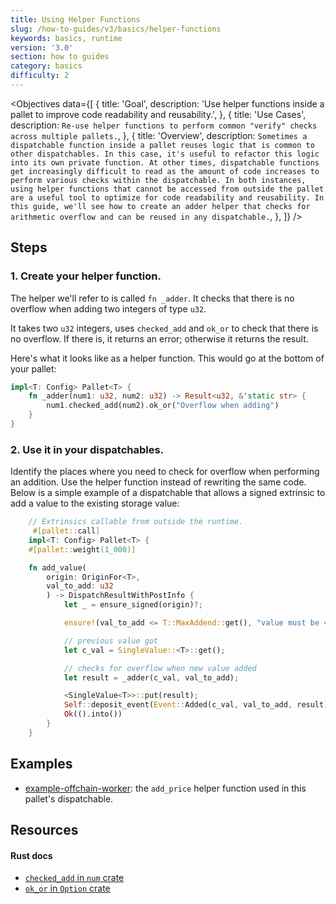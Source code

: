 ```yaml
---
title: Using Helper Functions
slug: /how-to-guides/v3/basics/helper-functions
keywords: basics, runtime
version: '3.0' 
section: how to guides
category: basics
difficulty: 2
---
```


<Objectives
  data={[
    {
      title: 'Goal',
      description: 'Use helper functions inside a pallet to improve code readability and reusability.',
    },
    {
      title: 'Use Cases',
      description:
        `Re-use helper functions to perform common "verify" checks across multiple pallets.`,
    },
    {
      title: 'Overview',
      description:
        `Sometimes a dispatchable function inside a pallet reuses logic that is common to other dispatchables.
         In this case, it's useful to refactor this logic into its own private function.
         At other times, dispatchable functions get increasingly difficult to read as the amount of code increases
         to perform various checks within the dispatchable. In both instances, using helper functions that cannot
         be accessed from outside the pallet are a useful tool to optimize for code readability and reusability.
         In this guide, we'll see how to create an adder helper that checks for arithmetic overflow
         and can be reused in any dispatchable.`,
    },
  ]}
/>

## Steps

### 1. Create your helper function.

The helper we'll refer to is called `fn _adder`. It checks that there is no overflow when adding two integers of type `u32`.

It takes two `u32` integers, uses `checked_add` and `ok_or` to check that there is no overflow. If there is, it returns an error; otherwise
it returns the result.

Here's what it looks like as a helper function. This would go at the bottom of your pallet:

```rust
impl<T: Config> Pallet<T> {
    fn _adder(num1: u32, num2: u32) -> Result<u32, &'static str> {
        num1.checked_add(num2).ok_or("Overflow when adding")
    }
}
```

### 2. Use it in your dispatchables.

Identify the places where you need to check for overflow when performing an addition.
Use the helper function instead of rewriting the same code. Below is a simple example of
a dispatchable that allows a signed extrinsic to add a value to the existing storage value:

```rust
    // Extrinsics callable from outside the runtime.
	 #[pallet::call]
    impl<T: Config> Pallet<T> {
    #[pallet::weight(1_000)]

    fn add_value(
        origin: OriginFor<T>,
        val_to_add: u32
        ) -> DispatchResultWithPostInfo {
            let _ = ensure_signed(origin)?;

            ensure!(val_to_add <= T::MaxAddend::get(), "value must be <= maximum add amount constant");

            // previous value got
           	let c_val = SingleValue::<T>::get();

            // checks for overflow when new value added
            let result = _adder(c_val, val_to_add);

            <SingleValue<T>>::put(result);
            Self::deposit_event(Event::Added(c_val, val_to_add, result));
            Ok(().into())
        }
	}
```

## Examples

- [example-offchain-worker](https://github.com/paritytech/substrate/blob/master/frame/example-offchain-worker/src/lib.rs): the `add_price` helper function used in this pallet's dispatchable.

## Resources

#### Rust docs

- [`checked_add` in `num` crate](https://docs.rs/num/0.4.0/num/traits/trait.CheckedAdd.html)
- [`ok_or` in `Option` crate](https://doc.rust-lang.org/std/option/enum.Option.html#method.ok_or)

